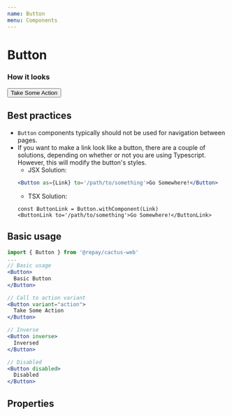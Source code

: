 ```yaml
---
name: Button
menu: Components
---
```



# Button

### How it looks

<Button variant ='action'>Take Some Action</Button>

## Best practices

- `Button` components typically should not be used for navigation between pages.
- If you want to make a link look like a button, there are a couple of solutions, depending on whether or not you are using Typescript. However, this will modify the button's styles.
  - JSX Solution:
  ```jsx
  <Button as={Link} to='/path/to/something'>Go Somewhere!</Button>
  ```
  - TSX Solution:
  ```tsx
  const ButtonLink = Button.withComponent(Link)
  <ButtonLink to='/path/to/something'>Go Somewhere!</ButtonLink>
  ```

## Basic usage

```jsx
import { Button } from '@repay/cactus-web'
...
// Basic usage
<Button>
  Basic Button
</Button>

// Call to action variant
<Button variant="action">
  Take Some Action
</Button>

// Inverse
<Button inverse>
  Inversed
</Button>

// Disabled
<Button disabled>
  Disabled
</Button>
```

## Properties

<PropsTable of={Button} />

